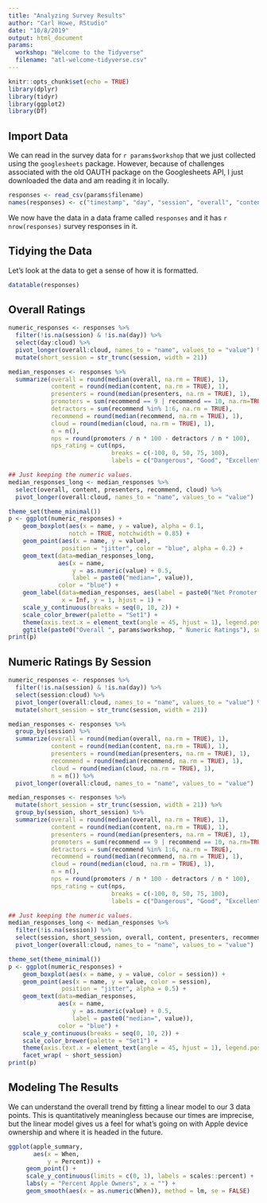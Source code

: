 ```yaml
---
title: "Analyzing Survey Results"
author: "Carl Howe, RStudio"
date: "10/8/2019"
output: html_document
params:
  workshop: "Welcome to the Tidyverse"
  filename: "atl-welcome-tidyverse.csv"
---
```


```r
knitr::opts_chunk$set(echo = TRUE)
library(dplyr)
library(tidyr)
library(ggplot2)
library(DT)

```

## Import Data 

We can read in the survey data for `r params$workshop` that we just collected using the `googlesheets` package. However, because of challenges associated with the old OAUTH package on the Googlesheets API, I just downloaded the data and am reading it in locally.

```r

responses <- read_csv(params$filename)
names(responses) <- c("timestamp", "day", "session", "overall", "content", "presenters", "recommend", "cloud", "best", "least", "left_out", "comments")
```

We now have the data in a data frame called `responses` and it has `r nrow(responses)` survey responses in it.

## Tidying the Data

Let's look at the data to get a sense of how it is formatted.

```r
datatable(responses)
```


## Overall Ratings

```r
numeric_responses <- responses %>% 
  filter(!is.na(session) & !is.na(day)) %>% 
  select(day:cloud) %>% 
  pivot_longer(overall:cloud, names_to = "name", values_to = "value") %>% 
  mutate(short_session = str_trunc(session, width = 21))

median_responses <- responses %>%
  summarize(overall = round(median(overall, na.rm = TRUE), 1),
            content = round(median(content, na.rm = TRUE), 1),
            presenters = round(median(presenters, na.rm = TRUE), 1),
            promoters = sum(recommend == 9 | recommend == 10, na.rm=TRUE),
            detractors = sum(recommend %in% 1:6, na.rm = TRUE), 
            recommend = round(median(recommend, na.rm = TRUE), 1),
            cloud = round(median(cloud, na.rm = TRUE), 1),
            n = n(),
            nps = round(promoters / n * 100 - detractors / n * 100),
            nps_rating = cut(nps, 
                             breaks = c(-100, 0, 50, 75, 100), 
                             labels = c("Dangerous", "Good", "Excellent", "World Class")))

## Just keeping the numeric values.
median_responses_long <- median_responses %>%
  select(overall, content, presenters, recommend, cloud) %>% 
  pivot_longer(overall:cloud, names_to = "name", values_to = "value")

theme_set(theme_minimal())
p <- ggplot(numeric_responses) +
    geom_boxplot(aes(x = name, y = value), alpha = 0.1, 
                 notch = TRUE, notchwidth = 0.85) +
    geom_point(aes(x = name, y = value), 
               position = "jitter", color = "blue", alpha = 0.2) +
    geom_text(data=median_responses_long, 
              aes(x = name, 
                  y = as.numeric(value) + 0.5, 
                  label = paste0("median=", value)), 
              color = "blue") +
    geom_label(data=median_responses, aes(label = paste0("Net Promoter Score = ", nps, ", Rating is ", nps_rating)),
               x = Inf, y = 1, hjust = 1) +
    scale_y_continuous(breaks = seq(0, 10, 2)) +
    scale_color_brewer(palette = "Set1") +
    theme(axis.text.x = element_text(angle = 45, hjust = 1), legend.position = "bottom") +
    ggtitle(paste0("Overall ", params$workshop, " Numeric Ratings"), subtitle = paste0("N = ", median_responses$n ))
print(p)
```

## Numeric Ratings By Session

```r
numeric_responses <- responses %>% 
  filter(!is.na(session) & !is.na(day)) %>% 
  select(session:cloud) %>% 
  pivot_longer(overall:cloud, names_to = "name", values_to = "value") %>% 
  mutate(short_session = str_trunc(session, width = 21))

median_responses <- responses %>%
  group_by(session) %>% 
  summarize(overall = round(median(overall, na.rm = TRUE), 1),
            content = round(median(content, na.rm = TRUE), 1),
            presenters = round(median(presenters, na.rm = TRUE), 1),
            recommend = round(median(recommend, na.rm = TRUE), 1),
            cloud = round(median(cloud, na.rm = TRUE), 1),
            n = n()) %>% 
  pivot_longer(overall:cloud, names_to = "name", values_to = "value")

median_responses <- responses %>%
  mutate(short_session = str_trunc(session, width = 21)) %>% 
  group_by(session, short_session) %>% 
  summarize(overall = round(median(overall, na.rm = TRUE), 1),
            content = round(median(content, na.rm = TRUE), 1),
            presenters = round(median(presenters, na.rm = TRUE), 1),
            promoters = sum(recommend == 9 | recommend == 10, na.rm=TRUE),
            detractors = sum(recommend %in% 1:6, na.rm = TRUE), 
            recommend = round(median(recommend, na.rm = TRUE), 1),
            cloud = round(median(cloud, na.rm = TRUE), 1),
            n = n(),
            nps = round(promoters / n * 100 - detractors / n * 100),
            nps_rating = cut(nps, 
                             breaks = c(-100, 0, 50, 75, 100), 
                             labels = c("Dangerous", "Good", "Excellent", "World Class")))

## Just keeping the numeric values.
median_responses_long <- median_responses %>%
  filter(!is.na(session)) %>% 
  select(session, short_session, overall, content, presenters, recommend, cloud) %>% 
  pivot_longer(overall:cloud, names_to = "name", values_to = "value")

theme_set(theme_minimal())
p <- ggplot(numeric_responses) +
    geom_boxplot(aes(x = name, y = value, color = session)) +
    geom_point(aes(x = name, y = value, color = session), 
               position = "jitter", alpha = 0.5) +
    geom_text(data=median_responses, 
              aes(x = name, 
                  y = as.numeric(value) + 0.5, 
                  label = paste0("median=", value)), 
              color = "blue") +
    scale_y_continuous(breaks = seq(0, 10, 2)) +
    scale_color_brewer(palette = "Set1") +
    theme(axis.text.x = element_text(angle = 45, hjust = 1), legend.position = "bottom") +
    facet_wrap( ~ short_session)
print(p)
```

## Modeling The Results

We can understand the overall trend by fitting a linear model to our 3 data points. This is quantitatively meaningless because our times are imprecise, but the linear model gives us a feel for what's going on with Apple device ownership and where it is headed in the future.

```r
ggplot(apple_summary, 
       aes(x = When,
           y = Percent)) +
     geom_point() +
     scale_y_continuous(limits = c(0, 1), labels = scales::percent) +
     labs(y = "Percent Apple Owners", x = "") +
     geom_smooth(aes(x = as.numeric(When)), method = lm, se = FALSE)
```

